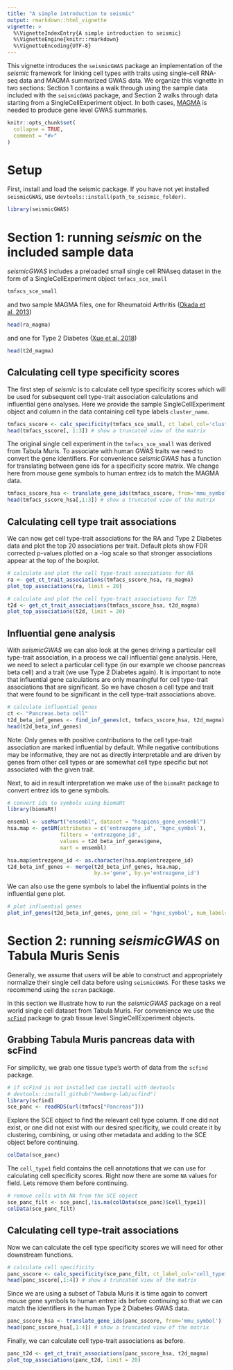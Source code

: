 ```yaml
---
title: "A simple introduction to seismic"
output: rmarkdown::html_vignette
vignette: >
  %\VignetteIndexEntry{A simple introduction to seismic}
  %\VignetteEngine{knitr::rmarkdown}
  %\VignetteEncoding{UTF-8}
---
```


This vignette introduces the `seismicGWAS` package an implementation of
the _seismic_ framework for linking cell types with traits using single-cell
RNA-seq data and MAGMA summarized GWAS data. We organize this vignette in two
sections: Section 1 contains a walk through using the sample data included with
the `seismicGWAS` package, and Section 2 walks through data starting from a
SingleCellExperiment object. In both cases, [MAGMA](https://cncr.nl/research/magma/)
is needed to produce gene level GWAS summaries.


```r
knitr::opts_chunk$set(
  collapse = TRUE,
  comment = "#>"
)
```

# Setup
First, install and load the seismic package. If you have not yet installed
`seismicGWAS`, use `devtools::install(path_to_seismic_folder)`.

```r
library(seismicGWAS)
```


# Section 1: running _seismic_ on the included sample data
_seismicGWAS_ includes a preloaded small single cell RNAseq dataset in the
form of a SingleCellExperiment object `tmfacs_sce_small` 

```r
tmfacs_sce_small
```

and two sample MAGMA files, one for Rheumatoid Arthritis
([Okada et al. 2013](https://doi.org/10.1038/nature12873))

```r
head(ra_magma)
```
and one for Type 2 Diabetes
([Xue et al. 2018](https://doi.org/10.1038/s41467-018-04951-w]))
```r
head(t2d_magma)
```

## Calculating cell type specificity scores
The first step of _seismic_ is to calculate cell type specificity scores
which will be used for subsequent cell type-trait association calculations
and influential gene analyses. Here we provide the sample SingleCellExperiment
object and column in the data containing cell type labels `cluster_name`.
```r
tmfacs_sscore <- calc_specificity(tmfacs_sce_small, ct_label_col='cluster_name')
head(tmfacs_sscore[, 1:3]) # show a truncated view of the matrix
```

The original single cell experiment in the `tmfacs_sce_small` was derived from
Tabula Muris. To associate with human GWAS traits we need to convert the gene
identifiers. For convenience _seismicGWAS_ has a function for translating between
gene ids for a specificity score matrix. We change here from mouse gene symbols
to human entrez ids to match the MAGMA data.
```r
tmfacs_sscore_hsa <- translate_gene_ids(tmfacs_sscore, from='mmu_symbol')
head(tmfacs_sscore_hsa[,1:3]) # show a truncated view of the matrix
```

## Calculating cell type trait associations
We can now get cell type-trait associations for the RA and Type 2 Diabetes data
and plot the top 20 associations per trait. Default plots show FDR corrected
p-values plotted on a -log scale so that stronger associations appear at the
top of the boxplot.

```r
# calculate and plot the cell type-trait associations for RA
ra <- get_ct_trait_associations(tmfacs_sscore_hsa, ra_magma)
plot_top_associations(ra, limit = 20)
```

```r
# calculate and plot the cell type-trait associations for T2D
t2d <- get_ct_trait_associations(tmfacs_sscore_hsa, t2d_magma)
plot_top_associations(t2d, limit = 20)
```

## Influential gene analysis
With _seismicGWAS_ we can also look at the genes driving a particular cell
type-trait association, in a process we call influential gene analysis. Here,
we need to select a particular cell type (in our example we choose
pancreas beta cell) and a trait (we use Type 2 Diabetes again). It is important
to note that influential gene calculations are only meaningful for cell
type-trait associations that are significant. So we have chosen a cell
type and trait that were found to be significant in the cell type-trait
associations above.

```r
# calculate influential genes
ct <- "Pancreas.beta cell"
t2d_beta_inf_genes <- find_inf_genes(ct, tmfacs_sscore_hsa, t2d_magma)
head(t2d_beta_inf_genes)
```
Note: Only genes with positive contributions to the cell type-trait association
are marked influential by default. While negative contributions may be
informative, they are not as directly interpretable and are driven by genes from
other cell types or are somewhat cell type specific but not associated with
the given trait.

Next, to aid in result interpretation we make use of the `biomaRt` package to
convert entrez ids to gene symbols.
```r
# convert ids to symbols using biomaRt
library(biomaRt)

ensembl <- useMart("ensembl", dataset = "hsapiens_gene_ensembl")
hsa.map <- getBM(attributes = c('entrezgene_id', 'hgnc_symbol'), 
                 filters = 'entrezgene_id', 
                 values = t2d_beta_inf_genes$gene, 
                 mart = ensembl)

hsa.map$entrezgene_id <- as.character(hsa.map$entrezgene_id)
t2d_beta_inf_genes <- merge(t2d_beta_inf_genes, hsa.map, 
                            by.x='gene', by.y='entrezgene_id')
```

We can also use the gene symbols to label the influential points in the
influential gene plot.
```r
# plot influential genes
plot_inf_genes(t2d_beta_inf_genes, gene_col = 'hgnc_symbol', num_labels = 5)
```

# Section 2: running _seismicGWAS_ on Tabula Muris Senis

Generally, we assume that users will be able
to construct and appropriately normalize their single cell data before using
`seismicGWAS`. For these tasks we recommend using the `scran` package.

In this section we illustrate how to run the _seismicGWAS_ package on a real
world single cell dataset from Tabula Muris. For convenience we
use the [`scFind`](https://github.com/hemberg-lab/scfind) package to grab
tissue level SingleCellExperiment objects. 

## Grabbing Tabula Muris pancreas data with scFind
For simplicity, we grab one tissue type's worth of data from the `scfind`
package.
```r
# if scFind is not installed can install with devtools
# devtools::install_github("hemberg-lab/scfind")
library(scfind)
sce_panc <- readRDS(url(tmfacs["Pancreas"]))
```

Explore the SCE object to find the relevant cell type column. If one did not
exist, or one did not exist with our desired specificity,
we could create it by clustering, combining, or using other metadata and adding
to the SCE object before continuing.
```r
colData(sce_panc)
```
The `cell_type1` field contains the cell annotations that we can use for
calculating cell specificity scores. Right now there are some `NA` values for
field. Lets remove them before continuing.

```r
# remove cells with NA from the SCE object
sce_panc_filt <- sce_panc[,!is.na(colData(sce_panc)$cell_type1)]
colData(sce_panc_filt)
```

## Calculating cell type-trait associations
Now we can calculate the cell type specificity scores we will need for other
downstream functions.
```r
# calculate cell specificity
panc_sscore <- calc_specificity(sce_panc_filt, ct_label_col='cell_type1')
head(panc_sscore[,1:4]) # show a truncated view of the matrix
```

Since we are using a subset of Tabula Muris it is time again to convert
mouse gene symbols to human entrez ids before continuing so that we can match
the identifiers in the human Type 2 Diabetes GWAS data.

```r
panc_sscore_hsa <- translate_gene_ids(panc_sscore, from='mmu_symbol')
head(panc_sscore_hsa[,1:4]) # show a truncated view of the matrix
```

Finally, we can calculate cell type-trait associations as before.

```r
panc_t2d <- get_ct_trait_associations(panc_sscore_hsa, t2d_magma)
plot_top_associations(panc_t2d, limit = 20)
```
